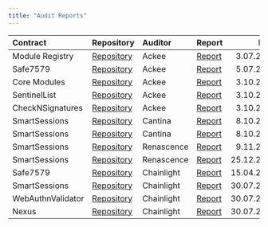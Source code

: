 ```yaml
---
title: "Audit Reports"
---
```


| Contract          | Repository                                                      | Auditor    | Report                                                                                                                                          |       Date |
| :---------------- | :-------------------------------------------------------------- | :--------- | :---------------------------------------------------------------------------------------------------------------------------------------------- | ---------: |
| Module Registry   | [Repository](https://github.com/rhinestonewtf/registry)         | Ackee      | [Report](https://github.com/rhinestonewtf/registry/blob/main/audits/ackee-blockchain-rhinestone-registry-report.pdf)                            |  3.07.2024 |
| Safe7579          | [Repository](https://github.com/rhinestonewtf/safe7579)         | Ackee      | [Report](https://github.com/rhinestonewtf/safe7579/blob/main/audits/ackee-blockchain-rhinestone-safe7579-report.pdf)                            |  5.07.2024 |
| Core Modules      | [Repository](https://github.com/rhinestonewtf/core-modules)     | Ackee      | [Report](https://github.com/rhinestonewtf/core-modules/blob/main/audits/ackee-blockchain-rhinestone-core-modules-report.pdf)                    |  3.10.2024 |
| SentinelList      | [Repository](https://github.com/rhinestonewtf/sentinellist)     | Ackee      | [Report](https://github.com/rhinestonewtf/sentinellist/blob/main/audits/ackee-blockchain-rhinestone-core-modules-report.pdf)                    |  3.10.2024 |
| CheckNSignatures  | [Repository](https://github.com/rhinestonewtf/checknsignatures) | Ackee      | [Report](https://github.com/rhinestonewtf/checknsignatures/blob/main/audits/ackee-blockchain-rhinestone-core-modules-report.pdf)                |  3.10.2024 |
| SmartSessions     | [Repository](https://github.com/erc7579/smartsessions)          | Cantina    | [Report](https://github.com/erc7579/smartsessions/blob/main/audits/report-cantinacode-rhinestone-0826-core.pdf)                                 |  8.10.2024 |
| SmartSessions     | [Repository](https://github.com/erc7579/smartsessions)          | Cantina    | [Report](https://github.com/erc7579/smartsessions/blob/main/audits/report-cantinacode-rhinestone-0826-external-policies.pdf)                    |  8.10.2024 |
| SmartSessions     | [Repository](https://github.com/erc7579/smartsessions)          | Renascence | [Report](https://github.com/erc7579/smartsessions/blob/main/audits/rhinestone_smartsessions_v1.pdf)                                             |  9.11.2024 |
| SmartSessions     | [Repository](https://github.com/erc7579/smartsessions)          | Renascence | [Report](https://github.com/erc7579/smartsessions/blob/main/audits/rhinestone_smartsessions_update.pdf)                                         | 25.12.2024 |
| Safe7579          | [Repository](https://github.com/rhinestonewtf/safe7579)         | Chainlight | [Report](https://github.com/rhinestonewtf/safe7579/blob/main/audits/%5BChainLight%5D%20Rhinestone%20Safe7579%20Security%20Audit%20v1.1.pdf)     | 15.04.2025 |
| SmartSessions     | [Repository](https://github.com/erc7579/smartsessions)          | Chainlight | [Report](https://github.com/erc7579/smartsessions/blob/main/audits/%5BChainLight%5D%20Rhinestone%20SmartSessions%20Security%20Audit%20v1.0.pdf) | 30.07.2025 |
| WebAuthnValidator | [Repository](https://github.com/rhinestonewtf/core-modules)     | Chainlight | [Report](https://github.com/rhinestonewtf/core-modules/blob/main/audits/ChainLight_Rhinestone_WebAuthnValidator_Security_Audit_v1_0.pdf)        | 30.07.2025 |
| Nexus             | [Repository](https://github.com/rhinestonewtf/nexus/)           | Chainlight | [Report](https://github.com/rhinestonewtf/nexus/blob/main/audits/%5BChainLight%5D%20Rhinestone%20Nexus%20Security%20Audit%20v1.0.pdf)           | 30.07.2025 |
